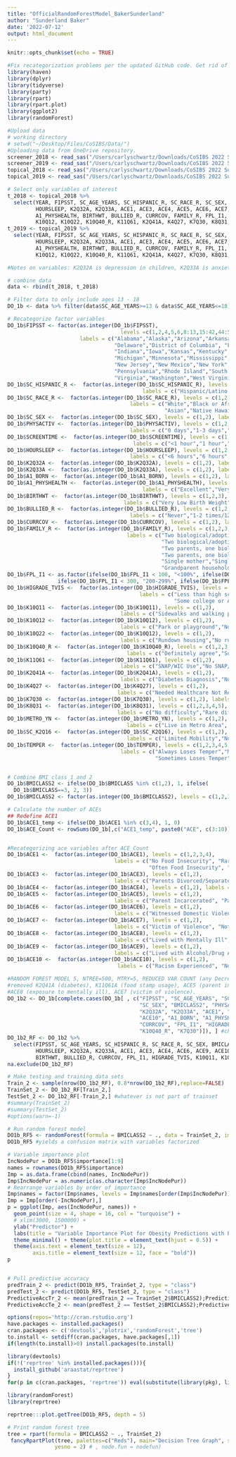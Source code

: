 ```yaml
---
title: "OfficialRandomForestModel_BakerSunderland"
author: "Sunderland Baker"
date: '2022-07-12'
output: html_document
---
```


```r
knitr::opts_chunk$set(echo = TRUE)
```

``` r
#Fix recategorization problems per the updated GitHub code. Get rid of OVERWEIGHT from RF models. Mess around with data and vars to minimize error rate (OOB). Read into BMI correlates.
library(haven)
library(dplyr)
library(tidyverse)
library(party)
library(rpart)
library(rpart.plot)
library(ggplot2)
library(randomForest)

#Upload data
# working directory 
# setwd("~/Desktop/Files/CoSIBS/Data/")
#Uploading data from OneDrive repository.
screener_2018 <- read_sas("/Users/carlyschwartz/Downloads/CoSIBS 2022 Summer/Project/nsch_2018_screener_SAS/nsch_2018_screener.sas7bdat")
screener_2019 <- read_sas("/Users/carlyschwartz/Downloads/CoSIBS 2022 Summer/Project/nsch_2019_screener_SAS/nsch_2019_screener.sas7bdat")
topical_2018 <- read_sas("/Users/carlyschwartz/Downloads/CoSIBS 2022 Summer/Project/nsch_2018_topical_SAS/nsch_2018_topical.sas7bdat")
topical_2019 <- read_sas("/Users/carlyschwartz/Downloads/CoSIBS 2022 Summer/Project/nsch_2019_topical_SAS/nsch_2019_topical.sas7bdat")
```

``` r
# Select only variables of interest
t_2018 <- topical_2018 %>% 
  select(YEAR, FIPSST, SC_AGE_YEARS, SC_HISPANIC_R, SC_RACE_R, SC_SEX, BMICLASS, PHYSACTIV, SCREENTIME, 
         HOURSLEEP, K2Q32A, K2Q33A, ACE1, ACE3, ACE4, ACE5, ACE6, ACE7, ACE8, ACE9, ACE10, A1_BORN, 
         A1_PHYSHEALTH, BIRTHWT, BULLIED_R, CURRCOV, FAMILY_R, FPL_I1, HCABILITY, HIGRADE_TVIS, K10Q11, 
         K10Q12, K10Q22, K10Q40_R, K11Q61, K2Q41A, K4Q27, K7Q30, K8Q31, METRO_YN, SC_K2Q16, TEMPER)
t_2019 <- topical_2019 %>% 
  select(YEAR, FIPSST, SC_AGE_YEARS, SC_HISPANIC_R, SC_RACE_R, SC_SEX, BMICLASS, PHYSACTIV, SCREENTIME, 
         HOURSLEEP, K2Q32A, K2Q33A, ACE1, ACE3, ACE4, ACE5, ACE6, ACE7, ACE8, ACE9, ACE10, A1_BORN, 
         A1_PHYSHEALTH, BIRTHWT, BULLIED_R, CURRCOV, FAMILY_R, FPL_I1, HCABILITY, HIGRADE_TVIS, K10Q11, 
         K10Q12, K10Q22, K10Q40_R, K11Q61, K2Q41A, K4Q27, K7Q30, K8Q31, METRO_YN, SC_K2Q16, TEMPER)

#Notes on variables: K2Q32A is depression in children, K2Q33A is anxiety in children, ACE1 is food insecurity, ACE3 is parent divorce, ACE4 is parent death, ACE5 is parent incarceration, ACE6 is parental violence, ACE7 is victim of violence, ACE8 is exposure to mental illness, ACE9 is exposure to drugs/alcohol abuse, ACE10 is racial discrimination. A1BORN is parental birthplace, A1GRADE is parental education level (associated with nutrition), A1_PHYSHEALTH is parental physical health associated with caretaking, BIRTHWT is child birth weight, BULLIED_R is child being bullied in past 12 mos, CURRCOV is current healthcare coverage of any kind, FAMILY_R is family structure, FPL_I1 in family-poverty ratio, HCABILITY is health affecting ability, HIGRADE_TVIS is parental education level, K10Q11 is neighborhood walkability, K10Q12 neighborhood playground, K10Q22 is rundown housing, K10Q40_R is neighborhood safety, K11Q61 is using SNAP/WIC benefits, K2Q41A is diabetes diagnosis, K4Q27 is needed healthcare not received, K6Q73_R is behavioral resilience, K7Q30 is sports involvement, K8Q31 is perceptions on child rearing, METRO_YN is living in a metropolitan area, SC_K2Q16 is limited ability in child (delete either this or HCABILITY and check n), TEMPER is behavioral temperament of child.

# combine data
data <- rbind(t_2018, t_2018)
```

``` r
# Filter data to only include ages 13 - 18 
DO_1b <- data %>% filter(data$SC_AGE_YEARS>=13 & data$SC_AGE_YEARS<=18)

# Recategorize factor variables
DO_1b$FIPSST <- factor(as.integer(DO_1b$FIPSST), 
                                    levels =c(1,2,4,5,6,8:13,15:42,44:51,53:56), 
                       labels = c("Alabama","Alaska","Arizona","Arkansas","California","Colorado","Connecticut",
                                  "Delaware","District of Columbia", "Florida", "Georgia","Hawaii","Idaho","Illinois",
                                  "Indiana","Iowa","Kansas","Kentucky","Louisiana","Maine","Maryland","Massachusetts",
                                  "Michigan","Minnesota","Mississippi","Missouri","Montana","Nebraska","Nevada","New Hampshire",
                                  "New Jersey","New Mexico","New York","North Carolina","North Dakota","Ohio","Oklahoma","Oregon",
                                  "Pennsylvania","Rhode Island","South Carolina","South Dakota","Tennessee","Texas","Utah","Vermont",
                                  "Virginia","Washington","West Virginia","Wisconsin","Wyoming"))
DO_1b$SC_HISPANIC_R <-  factor(as.integer(DO_1b$SC_HISPANIC_R), levels = c(1,2), 
                                           labels = c("Hispanic/Latino Origin","Not Hispanic/Latino"))
DO_1b$SC_RACE_R <-  factor(as.integer(DO_1b$SC_RACE_R), levels = c(1,2,3,4,5,6,7), 
                                       labels = c("White","Black or African American","American Indian or Alaska Native",
                                                  "Asian","Native Hawaiian or Pacific Islander","Other Race","Two or More Races"))
DO_1b$SC_SEX <-  factor(as.integer(DO_1b$SC_SEX), levels = c(1,2), labels = c("Male","Female"))
DO_1b$PHYSACTIV <-  factor(as.integer(DO_1b$PHYSACTIV), levels = c(1,2,3,4), 
                                       labels = c("0 days","1-3 days","4-6 days","Every day"))
DO_1b$SCREENTIME <-  factor(as.integer(DO_1b$SCREENTIME), levels = c(1,2,3,4,5), 
                                        labels = c("<1 hour","1 hour","2 hours","3 hours",">4 hours"))
DO_1b$HOURSLEEP <-  factor(as.integer(DO_1b$HOURSLEEP), levels = c(1,2,3,4,5,6,7), 
                                       labels = c("<6 hours","6 hours","7 hours","8 hours","9 hours","10 hours",">11 hours"))
DO_1b$K2Q32A <-  factor(as.integer(DO_1b$K2Q32A), levels = c(1,2), labels = c("Depression","No Depression"))
DO_1b$K2Q33A <-  factor(as.integer(DO_1b$K2Q33A), levels = c(1,2), labels = c("Anxiety","No Anxiety"))
DO_1b$A1_BORN <-  factor(as.integer(DO_1b$A1_BORN), levels = c(1,2), labels = c("In the U.S.", "Outside the U.S."))
DO_1b$A1_PHYSHEALTH <-  factor(as.integer(DO_1b$A1_PHYSHEALTH), levels = c(1,2,3,4,5), 
                                           labels = c("Excellent","Very Good","Good","Fair","Poor"))
DO_1b$BIRTHWT <-  factor(as.integer(DO_1b$BIRTHWT), levels = c(1,2,3), 
                                     labels = c("Very Low Birth Weight","Low Birth Weight","Not Low Birth Weight"))
DO_1b$BULLIED_R <-  factor(as.integer(DO_1b$BULLIED_R), levels = c(1,2,3,4,5), 
                                       labels = c("Never","1-2 times/12 mos","1-2/mo","1-2 times/wk","Almost every day"))
DO_1b$CURRCOV <-  factor(as.integer(DO_1b$CURRCOV), levels = c(1,2), labels = c("Yes","No"))
DO_1b$FAMILY_R <-  factor(as.integer(DO_1b$FAMILY_R), levels = c(1,2,3,4,5,6,7,8), 
                                      labels = c("Two biological/adoptive parents, married",
                                                 "Two biological/adoptive parents, not married",
                                                 "Two parents, one biological, married",
                                                 "Two parents, one biological, no married",
                                                 "Single mother","Single father",
                                                 "Grandparent household","Other relation"))
DO_1b$FPL_I1 <- as.factor(ifelse(DO_1b$FPL_I1 < 100, "<100%", ifelse(DO_1b$FPL_I1 < 200, "100-199%", 
                ifelse(DO_1b$FPL_I1 < 300, "200-299%", ifelse(DO_1b$FPL_I1 < 400, "300-399%", ">400")))))
DO_1b$HIGRADE_TVIS <-  factor(as.integer(DO_1b$HIGRADE_TVIS), levels = c(1,2,3,4), 
                                          labels = c("Less than high school","High school",
                                                     "Some college or Associate degree","College degree or higher"))
DO_1b$K10Q11 <-  factor(as.integer(DO_1b$K10Q11), levels = c(1,2), 
                                    labels = c("Sidewalks and walking paths","No sidewalks and walking paths"))
DO_1b$K10Q12 <-  factor(as.integer(DO_1b$K10Q12), levels = c(1,2), 
                                    labels = c("Park or playground","No park or playground"))
DO_1b$K10Q22 <-  factor(as.integer(DO_1b$K10Q12), levels = c(1,2), 
                                    labels = c("Rundown housing","No rundown housing"))
DO_1b$K10Q40_R <-  factor(as.integer(DO_1b$K10Q40_R), levels = c(1,2,3,4), 
                                      labels = c("Definitely agree","Somewhat agree","Somewhat disagree","Definitely disagree"))
DO_1b$K11Q61 <-  factor(as.integer(DO_1b$K11Q61), levels = c(1,2), 
                                    labels = c("SNAP/WIC Use","No SNAP/WIC Use"))
DO_1b$K2Q41A <-  factor(as.integer(DO_1b$K2Q41A), levels = c(1,2), 
                                    labels = c("Diabetes Diagnosis","No Diabetes Diagnosis"))
DO_1b$K4Q27 <-  factor(as.integer(DO_1b$K4Q27), levels = c(1,2), 
                                   labels = c("Needed Healthcare Not Received","Healthcare Always Received"))
DO_1b$K7Q30 <-  factor(as.integer(DO_1b$K7Q30), levels = c(1,2), labels = c("Sports Involvement","No Sports Involvement"))
DO_1b$K8Q31 <-  factor(as.integer(DO_1b$K8Q31), levels = c(1,2,3,4,5), 
                                   labels = c("No difficulty","Rare difficulty","Some difficulty","Often difficult","Always difficult"))
DO_1b$METRO_YN <-  factor(as.integer(DO_1b$METRO_YN), levels = c(1,2), 
                                      labels = c("Live in Metro Area", "Do NOT Live in Metro Area"))
DO_1b$SC_K2Q16 <-  factor(as.integer(DO_1b$SC_K2Q16), levels = c(1,2), 
                                      labels = c("Limited Mobility","No Mobility Limitations"))
DO_1b$TEMPER <-  factor(as.integer(DO_1b$TEMPER), levels = c(1,2,3,4,5), 
                                    labels = c("Always Loses Temper","Mostly Loses Temper","Half-Times Loses Temper",
                                               "Sometimes Loses Temper","Never Loses Temper"))


# Combine BMI class 1 and 2 
DO_1b$BMICLASS2 <- ifelse(DO_1b$BMICLASS %in% c(1,2), 1, ifelse(
  DO_1b$BMICLASS==3, 2, 3))
DO_1b$BMICLASS2 <- factor(as.integer(DO_1b$BMICLASS2), levels = c(1,2,3), labels = c("<5th perc","5-85th perc", ">85th perc"))

# Calculate the number of ACEs 
## Redefine ACE1
DO_1b$ACE1_temp <- ifelse(DO_1b$ACE1 %in% c(3,4), 1, 0)
DO_1b$ACE_Count <- rowSums(DO_1b[,c("ACE1_temp", paste0("ACE", c(3:10)))], na.rm = T)


#Recategorizing ace variables after ACE_Count
DO_1b$ACE1 <-  factor(as.integer(DO_1b$ACE1), levels = c(1,2,3,4), 
                                  labels = c("No Food Insecurity", "Rare Food Insecurity", 
                                             "Often Food Insecurity", "Very Often Food Insecurity"))
DO_1b$ACE3 <-  factor(as.integer(DO_1b$ACE3), levels = c(1,2), 
                                  labels = c("Parents Divorced/Separated", "Parents Together"))
DO_1b$ACE4 <-  factor(as.integer(DO_1b$ACE4), levels = c(1,2), labels = c("Parent Death", "No Parent Death"))
DO_1b$ACE5 <-  factor(as.integer(DO_1b$ACE5), levels = c(1,2), 
                                  labels = c("Parent Incarcerated", "Parent Not Incarcerated"))
DO_1b$ACE6 <-  factor(as.integer(DO_1b$ACE6), levels = c(1,2), 
                                  labels = c("Witnessed Domestic Violence", "No Domestic Violence"))
DO_1b$ACE7 <-  factor(as.integer(DO_1b$ACE7), levels = c(1,2), 
                                  labels = c("Victim of Violence", "Not Victim of Violence"))
DO_1b$ACE8 <-  factor(as.integer(DO_1b$ACE8), levels = c(1,2), 
                                  labels = c("Lived with Mentally Ill", "No Exposure to Mental Illness"))
DO_1b$ACE9 <-  factor(as.integer(DO_1b$ACE9), levels = c(1,2), 
                                  labels = c("Lived with Alcohol/Drug Abuse", "No Exposure to Alcohol/Drug Abuse"))
DO_1b$ACE10 <-  factor(as.integer(DO_1b$ACE10), levels = c(1,2), 
                                   labels = c("Racism Experienced", "No Racism Experienced"))
```

``` r
#RANDOM FOREST MODEL 5, NTREE=500, MTRY=5, REDUCED VAR COUNT (any Decrease Acc <40%): 
#removed K2Q41A (diabetes), K11Q61A (food stamp usage), ACE5 (parent incarceration), 
#ACE8 (exposure to mentally ill), ACE7 (victim of violence).
DO_1b2 <- DO_1b[complete.cases(DO_1b[ , c("FIPSST", "SC_AGE_YEARS", "SC_HISPANIC_R", "SC_RACE_R", 
                                          "SC_SEX", "BMICLASS2", "PHYSACTIV", "SCREENTIME", "HOURSLEEP", 
                                          "K2Q32A", "K2Q33A", "ACE1", "ACE3", "ACE4", "ACE6", "ACE9", 
                                          "ACE10", "A1_BORN", "A1_PHYSHEALTH", "BIRTHWT", "BULLIED_R", 
                                          "CURRCOV", "FPL_I1", "HIGRADE_TVIS", "K10Q11", "K10Q22", 
                                          "K10Q40_R", "K7Q30")]), ] #change vars as needed, n=18692
DO_1b2_RF <- DO_1b2 %>% 
  select(FIPSST, SC_AGE_YEARS, SC_HISPANIC_R, SC_RACE_R, SC_SEX, BMICLASS2, PHYSACTIV, SCREENTIME, 
         HOURSLEEP, K2Q32A, K2Q33A, ACE1, ACE3, ACE4, ACE6, ACE9, ACE10, A1_BORN, A1_PHYSHEALTH, 
         BIRTHWT, BULLIED_R, CURRCOV, FPL_I1, HIGRADE_TVIS, K10Q11, K10Q22, K10Q40_R, K7Q30)
na.exclude(DO_1b2_RF)

# Make testing and training data sets
Train_2 <- sample(nrow(DO_1b2_RF), 0.8*nrow(DO_1b2_RF),replace=FALSE)
TrainSet_2 <- DO_1b2_RF[Train_2,]
TestSet_2 <- DO_1b2_RF[-Train_2,] #whatever is not part of trainset
#summary(TrainSet_2)
#summary(TestSet_2)
#options(warn=-1)

# Run random forest model
DO1b_RF5 <- randomForest(formula = BMICLASS2 ~ ., data = TrainSet_2, importance=TRUE, na.action = na.roughfix, ntree = 500, mtry = 5)
DO1b_RF5 #yields a confusion matrix with variables factorized

# Variable importance plot 
IncNodePur = DO1b_RF5$importance[1:9]
names = rownames(DO1b_RF5$importance)
Imp = as.data.frame(cbind(names, IncNodePur))
Imp$IncNodePur = as.numeric(as.character(Imp$IncNodePur))
# Rearrange variables by order of importance
Imp$names = factor(Imp$names, levels = Imp$names[order(Imp$IncNodePur)])
Imp = Imp[order(-IncNodePur),]
p = ggplot(Imp, aes(IncNodePur, names)) +
  geom_point(size = 4, shape = 16, col = "turquoise") +
  # xlim(3000, 1500000) + 
  ylab("Predictor") + 
  labs(title = "Variable Importance Plot for Obesity Predictions with Psychoecological Variables") + 
  theme_minimal() + theme(plot.title = element_text(hjust = 0.5)) + 
  theme(axis.text = element_text(size = 12),
        axis.title = element_text(size = 12, face = "bold"))
p


# Pull predictive accuracy
predTrain_2 <- predict(DO1b_RF5, TrainSet_2, type = "class")
predTest_2 <- predict(DO1b_RF5, TestSet_2, type = "class")
PredictiveAccTr_2 <- mean(predTrain_2 == TrainSet_2$BMICLASS2);PredictiveAccTr_2
PredictiveAccTe_2 <- mean(predTest_2 == TestSet_2$BMICLASS2);PredictiveAccTe_2


```

```r

options(repos='http://cran.rstudio.org')
have.packages <- installed.packages()
cran.packages <- c('devtools','plotrix','randomForest','tree')
to.install <- setdiff(cran.packages, have.packages[,1])
if(length(to.install)>0) install.packages(to.install)

library(devtools)
if(!('reprtree' %in% installed.packages())){
  install_github('araastat/reprtree')
}
for(p in c(cran.packages, 'reprtree')) eval(substitute(library(pkg), list(pkg=p)))


```

```r

library(randomForest)
library(reprtree)

reprtree:::plot.getTree(DO1b_RF5, depth = 5)


```


```r
# Print random forest tree 
tree = rpart(formula = BMICLASS2 ~ ., TrainSet_2)
 fancyRpartPlot(tree, palettes=c("Reds"), main="Decision Tree Graph", sub="",
               yesno = 2) # , node.fun = nodefun)
```
